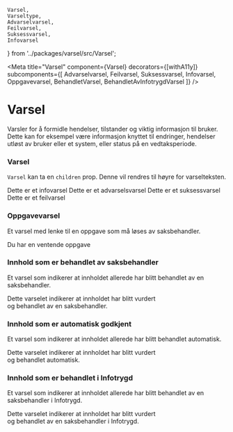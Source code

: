     Varsel,
    Varseltype,
    Advarselvarsel,
    Feilvarsel,
    Suksessvarsel,
    Infovarsel
} from '../packages/varsel/src/Varsel';

<Meta
    title="Varsel"
    component={Varsel}
    decorators={[withA11y]}
    subcomponents={[
        Advarselvarsel,
        Feilvarsel,
        Suksessvarsel,
        Infovarsel,
        Oppgavevarsel,
        BehandletVarsel,
        BehandletAvInfotrygdVarsel
    ]}
/>

# Varsel

Varsler for å formidle hendelser, tilstander og viktig informasjon til bruker.
Dette kan for eksempel være informasjon knyttet til endringer, hendelser utløst av bruker eller et system, eller status på en vedtaksperiode.

### Varsel

`Varsel` kan ta en `children` prop. Denne vil rendres til høyre for varselteksten.

<Preview>
    <Story name="varselstriper">
        <div className="flex-column evenly-spaced-children">
            <Infovarsel>Dette er et infovarsel</Infovarsel>
            <Advarselvarsel>Dette er et advarselsvarsel</Advarselvarsel>
            <Suksessvarsel>Dette er et suksessvarsel</Suksessvarsel>
            <Feilvarsel>Dette er et feilvarsel</Feilvarsel>
        </div>
    </Story>
</Preview>

<Props of={Advarselvarsel} />

### Oppgavevarsel

Et varsel med lenke til en oppgave som må løses av saksbehandler.

<Preview>
    <Story name="oppgavevarsel">
        <div className="flex-column">
            <Oppgavevarsel oppgavelenke="#">Du har en ventende oppgave</Oppgavevarsel>
        </div>
    </Story>
</Preview>

<Props of={Oppgavevarsel} />

### Innhold som er behandlet av saksbehandler

Et varsel som indikerer at innholdet allerede har blitt behandlet av en saksbehandler.

<Preview>
    <Story name="behandlet av saksbehandler">
        <div className="flex-column">
            <BehandletVarsel
                tittel="Inngangsvilkår vurdert første sykdomsdag"
                saksbehandler="Hanne Jansen"
                vurderingsdato="01.05.2017"
            >
                <p className="varsel-content">
                    Dette varselet indikerer at innholdet har blitt vurdert <br />
                    og behandlet av en saksbehandler.
                </p>
            </BehandletVarsel>
        </div>
    </Story>
</Preview>

<Props of={BehandletVarsel} />

### Innhold som er automatisk godkjent

Et varsel som indikerer at innholdet allerede har blitt behandlet automatisk.

<Preview>
    <Story name="automatisk godkjent">
        <div className="flex-column">
            <BehandletVarsel
                tittel="Vilkår godkjent"
                saksbehandler="null"
                vurderingsdato="01.05.2017"
                automatiskBehandlet="true"
            >
                <p className="varsel-content">
                    Dette varselet indikerer at innholdet har blitt vurdert <br />
                    og behandlet automatisk.
                </p>
            </BehandletVarsel>
        </div>
    </Story>
</Preview>

<Props of={BehandletVarsel} />

### Innhold som er behandlet i Infotrygd

Et varsel som indikerer at innholdet allerede har blitt behandlet av en saksbehandler i Infotrygd.

<Preview>
    <Story name="behandlet i Infotrygd">
        <div className="flex-column evenly-spaced-children">
            <BehandletAvInfotrygdVarsel tittel="Inngangsvilkår vurdert i Infotrygd">
                <p className="varsel-content">
                    Dette varselet indikerer at innholdet har blitt vurdert <br />
                    og behandlet av en saksbehandler i Infotrygd.
                </p>
            </BehandletAvInfotrygdVarsel>
        </div>
    </Story>
</Preview>

<Props of={BehandletAvInfotrygdVarsel} />